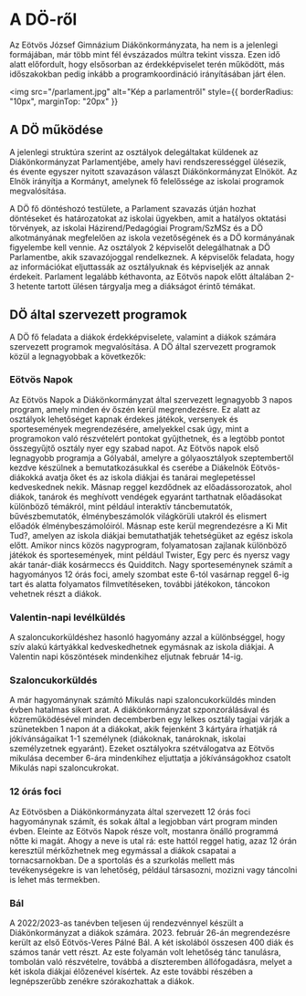 # A DÖ-ről

Az Eötvös József Gimnázium Diákönkormányzata, ha nem is a jelenlegi formájában, már több mint fél évszázados múltra tekint vissza. Ezen idő alatt előfordult, hogy elsősorban az érdekképviselet terén működött, más időszakokban pedig inkább a programkoordináció irányításában járt élen.

<img
  src="/parlament.jpg"
  alt="Kép a parlamentről"
  style={{ borderRadius: "10px", marginTop: "20px" }}
></img>

## A DÖ működése

A jelenlegi struktúra szerint az osztályok delegáltakat küldenek az Diákönkormányzat Parlamentjébe, amely havi rendszerességgel ülésezik, és évente egyszer nyitott szavazáson választ Diákönkormányzat Elnököt. Az Elnök irányítja a Kormányt, amelynek fő felelőssége az iskolai programok megvalósítása.

A DÖ fő döntéshozó testülete, a Parlament szavazás útján hozhat döntéseket és határozatokat az iskolai ügyekben, amit a hatályos oktatási törvények, az iskolai Házirend/Pedagógiai Program/SzMSz és a DÖ alkotmányának megfelelően az iskola vezetőségének és a DÖ kormányának figyelembe kell vennie.
Az osztályok 2 képviselőt delegálhatnak a DÖ Parlamentbe, akik szavazójoggal rendelkeznek. A képviselők feladata, hogy az információkat eljuttassák az osztályuknak és képviseljék az annak érdekeit.
Parlament legalább kéthavonta, az Eötvös napok előtt általában 2-3 hetente tartott ülésen tárgyalja meg a diákságot érintő témákat.

## DÖ által szervezett programok

A DÖ fő feladata a diákok érdekképviselete, valamint a diákok számára szervezett programok megvalósítása. A DÖ által szervezett programok közül a legnagyobbak a következők:

### Eötvös Napok

Az Eötvös Napok a Diákönkormányzat által szervezett legnagyobb 3 napos program, amely minden év őszén kerül megrendezésre. Ez alatt az osztályok lehetőséget kapnak érdekes játékok, versenyek és sportesemények megrendezésére, amelyekkel csak úgy, mint a programokon való részvételért pontokat gyűjthetnek, és a legtöbb pontot összegyűjtő osztály nyer egy szabad napot. Az Eötvös napok első legnagyobb programja a Gólyabál, amelyre a gólyaosztályok szeptembertől kezdve készülnek a bemutatkozásukkal és cserébe a Diákelnök Eötvös-diákokká avatja őket és az iskola diákjai és tanárai meglepetéssel kedveskednek nekik. Másnap reggel kezdődnek az előadássorozatok, ahol diákok, tanárok és meghívott vendégek egyaránt tarthatnak előadásokat különböző témákról, mint például interaktív táncbemutatók, bűvészbemutatók, élménybeszámolók világkörüli utakról és elismert előadók élménybeszámolóiról. Másnap este kerül megrendezésre a Ki Mit Tud?, amelyen az iskola diákjai bemutathatják tehetségüket az egész iskola előtt. Amikor nincs közös nagyprogram, folyamatosan zajlanak különböző játékok és sportesemények, mint például Twister, Egy perc és nyersz vagy akár tanár-diák kosármeccs és Quidditch. Nagy sporteseménynek számít a hagyományos 12 órás foci, amely szombat este 6-tól vasárnap reggel 6-ig tart és alatta folyamatos filmvetítéseken, további játékokon, táncokon vehetnek részt a diákok.

### Valentin-napi levélküldés

A szaloncukorküldéshez hasonló hagyomány azzal a különbséggel, hogy szív alakú kártyákkal kedveskedhetnek egymásnak az iskola diákjai. A Valentin napi köszöntések mindenkihez eljutnak február 14-ig.

### Szaloncukorküldés

A már hagyománynak számító Mikulás napi szaloncukorküldés minden évben hatalmas sikert arat. A diákönkormányzat szponzorálásával és közreműködésével minden decemberben egy lelkes osztály tagjai várják a szünetekben 1 napon át a diákokat, akik fejenként 3 kártyára írhatják rá jókívánságaikat 1-1 személynek (diákoknak, tanároknak, iskolai személyzetnek egyaránt). Ezeket osztályokra szétválogatva az Eötvös mikulása december 6-ára mindenkihez eljuttatja a jókívánságokhoz csatolt Mikulás napi szaloncukrokat.

### 12 órás foci

Az Eötvösben a Diákönkormányzata által szervezett 12 órás foci hagyománynak számít, és sokak által a legjobban várt program minden évben. Eleinte az Eötvös Napok része volt, mostanra önálló programmá nőtte ki magát. Ahogy a neve is utal rá: este hattól reggel hatig, azaz 12 órán keresztül mérkőzhetnek meg egymással a diákok csapatai a tornacsarnokban. De a sportolás és a szurkolás mellett más tevékenységekre is van lehetőség, például társasozni, mozizni vagy táncolni is lehet más termekben.

### Bál

A 2022/2023-as tanévben teljesen új rendezvénnyel készült a Diákönkormányzat a diákok számára. 2023. február 26-án megrendezésre került az első Eötvös-Veres Pálné Bál. A két iskolából összesen 400 diák és számos tanár vett részt. Az este folyamán volt lehetőség tánc tanulásra, tombolán való részvételre, továbbá a díszteremben állófogadásra, melyet a két iskola diákjai élőzenével kísértek. Az este további részében a legnépszerűbb zenékre szórakozhattak a diákok.
